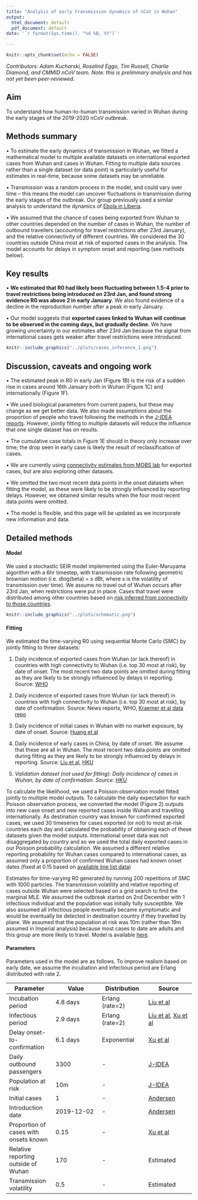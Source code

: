 ```yaml
---
title: "Analysis of early transmission dynamics of nCoV in Wuhan"
output:
  html_document: default
  pdf_document: default
date: '`r format(Sys.time(), "%d %B, %Y")`'

---
```


```r
knitr::opts_chunk$set(echo = FALSE)
```

*Contributors: Adam Kucharski, Rosalind Eggo, Tim Russell, Charlie Diamond, and CMMID nCoV team.*
*Note: this is preliminary analysis and has not yet been peer-reviewed.*

## Aim

To understand how human-to-human transmission varied in Wuhan during the early stages of the 2019-2020 nCoV outbreak.

## Methods summary

• To estimate the early dynamics of transmission in Wuhan, we fitted a mathematical model to multiple available datasets on international exported cases from Wuhan and cases in Wuhan. Fitting to multiple data sources rather than a single dataset (or data point) is particularly useful for estimates in real-time, because some datasets may be unreliable. 

• Transmission was a random process in the model, and could vary over time -- this means the model can uncover fluctuations in transmission during the early stages of the outbreak. Our group previously used a similar analysis to understand the dynamics of [Ebola in Liberia](https://www.ncbi.nlm.nih.gov/pmc/articles/PMC5394640/).

• We assumed that the chance of cases being exported from Wuhan to other countries depended on the number of cases in Wuhan, the number of outbound travellers (accounting for travel restrictions after 23rd January), and the relative connectivity of different countries. We considered the 30 countries outside China most at risk of exported cases in the analysis. The model accounts for delays in symptom onset and reporting (see methods below).

## Key results

• **We estimated that R0 had likely been fluctuating between 1.5-4 prior to travel restrictions being introduced on 23rd Jan, and found strong evidence R0 was above 2 in early January**. We also found evidence of a decline in the reproduction number after a peak in early January.

• Our model suggests that **exported cases linked to Wuhan will continue to be observed in the coming days, but gradually decline**. We have growing uncertainty in our estimates after 23rd Jan because the signal from international cases gets weaker after travel restrictions were introduced.


```r
knitr::include_graphics("../plots/cases_inference_1.png")
```

## Discussion, caveats and ongoing work

• The estimated peak in R0 in early Jan (Figure 1B) is the risk of a sudden rise in cases around 16th January both in Wuhan (Figure 1C) and internationally (Figure 1F).

• We used biological parameters from current papers, but these may change as we get better data. We also made assumptions about the proportion of people who travel following the methods in the [J-IDEA reports](https://www.imperial.ac.uk/mrc-global-infectious-disease-analysis/news--wuhan-coronavirus/). However, jointly fitting to multiple datasets will reduce the influence that one single dataset has on results.

• The cumulative case totals in Figure 1E should in theory only increase over time; the drop seen in early case is likely the result of reclassification of cases.

• We are currently using [connectivity estimates from MOBS lab](https://www.mobs-lab.org/2019ncov.html) for exported cases, but are also exploring other datasets.

• We omitted the two most recent data points in the onset datasets when fitting the model, as these were likely to be strongly influenced by reporting delays. However, we obtained similar results when the four most recent data points were omitted.

• The model is flexible, and this page will be updated as we incorporate new information and data.


## Detailed methods

#### Model

We used a stochastic SEIR model implemented using the Euler-Maruyama algorithm with a 6hr timestep, with transmission rate following geometric brownian motion (i.e. dlog(beta) = s dBt, where s is the volatility of transmission over time). We assume no travel out of Wuhan occurs after 23rd Jan, when restrictions were put in place. Cases that travel were distributed among other countries based on [risk inferred from connectivity to those countries](https://www.mobs-lab.org/2019ncov.html).

```r
knitr::include_graphics("../plots/schematic.png")
```

#### Fitting

We estimated the time-varying R0 using sequential Monte Carlo (SMC) by jointly fitting to three datasets:

1. Daily incidence of exported cases from Wuhan (or lack thereof) in countries with high connectivity to Wuhan (i.e. top 30 most at risk), by date of onset.  The most recent two data points are omitted during fitting as they are likely to be strongly influenced by delays in reporting. Source: [WHO](https://www.who.int/docs/default-source/coronaviruse/situation-reports/20200126-sitrep-6-2019--ncov.pdf) 

1. Daily incidence of exported cases from Wuhan (or lack thereof) in countries with high connectivity to Wuhan (i.e. top 30 most at risk), by date of confirmation. Source: News reports, WHO, [Kraemer et al data repo](https://docs.google.com/spreadsheets/d/1itaohdPiAeniCXNlntNztZ_oRvjh0HsGuJXUJWET008/edit?usp=sharing)

1. Daily incidence of initial cases in Wuhan with no market exposure, by date of onset. Source: [Huang et al](https://www.thelancet.com/journals/lancet/article/PIIS0140-6736(20)30183-5/fulltext) 
1. Daily incidence of early cases in China, by date of onset. We assume that these are all in Wuhan.  The most recent two data points are omitted during fitting as they are likely to be strongly influenced by delays in reporting. Source: [Liu et al](https://www.biorxiv.org/content/10.1101/2020.01.25.919787v1), [HKU](https://www.med.hku.hk/f/news/3549/7418/Wuhan-coronavirus-outbreak_AN-UPDATE_20200127.pdf)

1. _Validation dataset (not used for fitting): Daily incidence of cases in Wuhan, by date of confirmation. Source: [HKU](https://www.med.hku.hk/f/news/3549/7418/Wuhan-coronavirus-outbreak_AN-UPDATE_20200127.pdf)_

To calculate the likelihood, we used a Poisson observation model fitted jointly to multiple model outputs. To calculate the daily expectation for each Poisson observation process, we converted the model (Figure 2) outputs into new case onset and new reported cases inside Wuhan and travelling internationally.  As destination country was known for confirmed exported cases, we used 30 timeseries for cases exported (or not) to most at-risk countries each day and calculated the probability of obtaining each of these datasets given the model outputs. International onset data was not disaggregated by country and so we used the total daily exported cases in our Poisson probability calculation. We assumed a different relative reporting probability for Wuhan cases compared to international cases, as assumed only a proportion of confirmed Wuhan cases had known onset dates (fixed at 0.15 based on [available line list data](http://virological.org/t/epidemiological-data-from-the-ncov-2019-outbreak-early-descriptions-from-publicly-available-data/337)) 


Estimates for time-varying R0 generated by running 200 repetitions of SMC with 1000 particles. The transmission volatility and relative reporting of cases outside Wuhan were selected based on a grid search to find the marginal MLE. We assumed the outbreak started on 2nd December with 1 infectious individual and the population was initially fully susceptible. We also assumed all infectious people eventually became symptomatic and would be eventually be detected in destination country if they travelled by plane. We assumed that the population at risk was 10m (rather than 19m assumed in Imperial analysis) because most cases to date are adults and this group are more likely to travel. Model is available [here](https://github.com/adamkucharski/2020-ncov).

#### Parameters

Parameters used in the model are as follows. To improve realism based on early date, we assume the incubation and infectious period are Erlang distributed with rate 2.

| Parameter      | Value | Distribution | Source
| ----------- | ----------- | ----------- | ----------- |
| Incubation period      | 4.8 days       | Erlang (rate=2) | [Liu et al](https://www.biorxiv.org/content/10.1101/2020.01.25.919787v1)
| Infectious period   | 2.9 days        | Erlang (rate=2) | [Liu et al](https://www.biorxiv.org/content/10.1101/2020.01.25.919787v1), [Xu et al](http://virological.org/t/epidemiological-data-from-the-ncov-2019-outbreak-early-descriptions-from-publicly-available-data/337)
| Delay onset-to-confirmation  | 6.1 days        | Exponential | [Xu et al](http://virological.org/t/epidemiological-data-from-the-ncov-2019-outbreak-early-descriptions-from-publicly-available-data/337)
| Daily outbound passengers   | 3300        | - | [J-IDEA](https://www.imperial.ac.uk/mrc-global-infectious-disease-analysis/news--wuhan-coronavirus/)
| Population at risk   | 10m        | - | [J-IDEA](https://www.imperial.ac.uk/mrc-global-infectious-disease-analysis/news--wuhan-coronavirus/)
| Initial cases   | 1        | - | [Andersen](http://virological.org/t/clock-and-tmrca-based-on-27-genomes/347)
| Introduction date  | 2019-12-02        | - | [Andersen](http://virological.org/t/clock-and-tmrca-based-on-27-genomes/347)
| Proportion of cases with onsets known   | 0.15     | - | [Xu et al](https://github.com/beoutbreakprepared/nCoV2019)
| Relative reporting outside of Wuhan   | 170     | - | Estimated
| Transmission volatility   | 0.5        | - | Estimated





